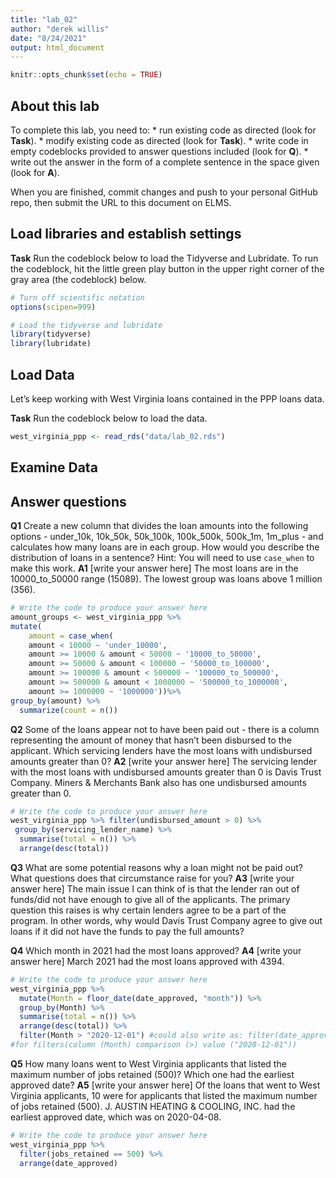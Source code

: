 ```yaml
---
title: "lab_02"
author: "derek willis"
date: "8/24/2021"
output: html_document
---
```


```r
knitr::opts_chunk$set(echo = TRUE)
```

## About this lab

To complete this lab, you need to:
* run existing code as directed (look for **Task**).
* modify existing code as directed (look for **Task**).
* write code in empty codeblocks provided to answer questions included (look for **Q**).
* write out the answer in the form of a complete sentence in the space given (look for **A**).

When you are finished, commit changes and push to your personal GitHub repo, then submit the URL to this document on ELMS.

## Load libraries and establish settings

**Task** Run the codeblock below to load the Tidyverse and Lubridate. To run the codeblock, hit the little green play button in the upper right corner of the gray area (the codeblock) below.

```r
# Turn off scientific notation
options(scipen=999)

# Load the tidyverse and lubridate
library(tidyverse)
library(lubridate)
```

## Load Data

Let's keep working with West Virginia loans contained in the PPP loans data.  

**Task** Run the codeblock below to load the data.

```r
west_virginia_ppp <- read_rds("data/lab_02.rds")
```

## Examine Data

## Answer questions

**Q1** Create a new column that divides the loan amounts into the following options - under_10k, 10k_50k, 50k_100k, 100k_500k, 500k_1m, 1m_plus - and calculates how many loans are in each group. How would you describe the distribution of loans in a sentence?
Hint: You will need to use `case_when` to make this work.
**A1** [write your answer here] The most loans are in the 10000_to_50000 range (15089). The lowest group was loans above 1 million (356).

```r
# Write the code to produce your answer here
amount_groups <- west_virginia_ppp %>%
mutate(
    amount = case_when(
    amount < 10000 ~ 'under_10000',
    amount >= 10000 & amount < 50000 ~ '10000_to_50000',
    amount >= 50000 & amount < 100000 ~ '50000_to_100000',
    amount >= 100000 & amount < 500000 ~ '100000_to_500000',
    amount >= 500000 & amount < 1000000 ~ '500000_to_1000000',
    amount >= 1000000 ~ '1000000'))%>%
group_by(amount) %>%
  summarize(count = n())

```

**Q2** Some of the loans appear not to have been paid out - there is a column representing the amount of money that hasn't been disbursed to the applicant. Which servicing lenders have the most loans with undisbursed amounts greater than 0?
**A2** [write your answer here] The servicing lender with the most loans with undisbursed amounts greater than 0 is Davis Trust Company. Miners & Merchants Bank also has one undisbursed amounts greater than 0.

```r
# Write the code to produce your answer here
west_virginia_ppp %>% filter(undisbursed_amount > 0) %>%
 group_by(servicing_lender_name) %>%
  summarise(total = n()) %>%
  arrange(desc(total))
```

**Q3** What are some potential reasons why a loan might not be paid out? What questions does that circumstance raise for you? 
**A3** [write your answer here] The main issue I can think of is that the lender ran out of funds/did not have enough to give all of the applicants. The primary question this raises is why certain lenders agree to be a part of the program. In other words, why would Davis Trust Company agree to give out loans if it did not have the funds to pay the full amounts?


**Q4** Which month in 2021 had the most loans approved?
**A4** [write your answer here] March 2021 had the most loans approved with 4394.

```r
# Write the code to produce your answer here
west_virginia_ppp %>%
  mutate(Month = floor_date(date_approved, "month")) %>%
  group_by(Month) %>%
  summarise(total = n()) %>%
  arrange(desc(total)) %>%
  filter(Month > "2020-12-01") #could also write as: filter(date_approved > '2020-12-31')
#for filters(column (Month) comparison (>) value ("2020-12-01"))
```

**Q5** How many loans went to West Virginia applicants that listed the maximum number of jobs retained (500)? Which one had the earliest approved date?
**A5** [write your answer here] Of the loans that went to West Virginia applicants, 10 were for applicants that listed the maximum number of jobs retained (500). J. AUSTIN HEATING & COOLING, INC. had the earliest approved date, which was on 2020-04-08.

```r
# Write the code to produce your answer here
west_virginia_ppp %>% 
  filter(jobs_retained == 500) %>%
  arrange(date_approved)
```
